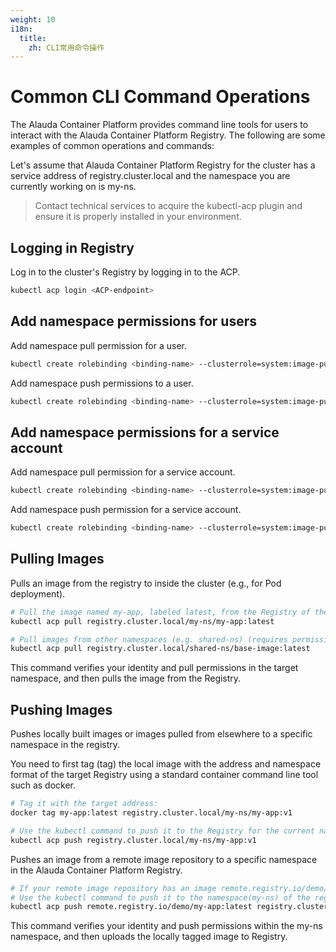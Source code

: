 ```yaml
---
weight: 10
i18n:
  title:
    zh: CLI常用命令操作
---
```



# Common CLI Command Operations

The Alauda Container Platform provides command line tools for users to interact with the Alauda Container Platform Registry. The following are some examples of common operations and commands:

Let's assume that Alauda Container Platform Registry for the cluster has a service address of registry.cluster.local and the namespace you are currently working on is my-ns.

> Contact technical services to acquire the kubectl-acp plugin and ensure it is properly installed in your environment.

## Logging in Registry

Log in to the cluster's Registry by logging in to the ACP.

```bash
kubectl acp login <ACP-endpoint>
```

## Add namespace permissions for users

Add namespace pull permission for a user.

```bash
kubectl create rolebinding <binding-name> --clusterrole=system:image-puller --user=<username> -n <namespace>
```

Add namespace push permissions to a user.

```bash
kubectl create rolebinding <binding-name> --clusterrole=system:image-pusher --user=<username> -n <namespace>
```

## Add namespace permissions for a service account

Add namespace pull permission for a service account.

```bash
kubectl create rolebinding <binding-name> --clusterrole=system:image-puller --serviceaccount=<namespace>:<serviceaccount-name> -n <namespace>
```

Add namespace push permission for a service account.

```bash
kubectl create rolebinding <binding-name> --clusterrole=system:image-pusher --serviceaccount=<namespace>:<serviceaccount-name> -n <namespace>
```

## Pulling Images
Pulls an image from the registry to inside the cluster (e.g., for Pod deployment).

```bash
# Pull the image named my-app, labeled latest, from the Registry of the current namespace (my-ns)
kubectl acp pull registry.cluster.local/my-ns/my-app:latest

# Pull images from other namespaces (e.g. shared-ns) (requires permission to pull from the shared-ns namespace)
kubectl acp pull registry.cluster.local/shared-ns/base-image:latest
```

This command verifies your identity and pull permissions in the target namespace, and then pulls the image from the Registry.

## Pushing Images
Pushes locally built images or images pulled from elsewhere to a specific namespace in the registry.

You need to first tag (tag) the local image with the address and namespace format of the target Registry using a standard container command line tool such as docker.

```bash
# Tag it with the target address:
docker tag my-app:latest registry.cluster.local/my-ns/my-app:v1

# Use the kubectl command to push it to the Registry for the current namespace (my-ns)
kubectl acp push registry.cluster.local/my-ns/my-app:v1
```

Pushes an image from a remote image repository to a specific namespace in the Alauda Container Platform Registry.

```bash
# If your remote image repository has an image remote.registry.io/demo/my-app:latest
# Use the kubectl command to push it to the namespace(my-ns) of the registry
kubectl acp push remote.registry.io/demo/my-app:latest registry.cluster.local/my-ns/my-app:latest
```

This command verifies your identity and push permissions within the my-ns namespace, and then uploads the locally tagged image to Registry.
